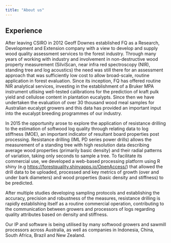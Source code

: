 ```yaml
---
title: "About us"
---
```

## Experience

After leaving CSIRO in 2012 Geoff Downes established FQ as a Research, Development and Extension company with a view to
develop and supply wood quality assessment services to the forest industry. Through many years of working with industry
and involvement in non-destructive wood property measurement (SilviScan, near infra red spectroscopy (NIR), standing
tree and log acoustics) the need was still there for an assessment approach that was sufficiently low cost to allow
broad-scale, routine application in forest evaluation. Since its inception, FQ has offered routine NIR analytical
services, investing in the establishment of a Bruker MPA instrument utlising well-tested calibrations for the prediction
of kraft pulk yield and cellulose content in plantation eucalypts. Since then we have undertaken the evaluation of over
30 thousand wood meal samples for Australian eucalypt growers and this data has provided an important input into the
eucalypt breeding programmes of our industry.

In 2015 the opportunity arose to explore the application of resistance drilling to the estimation of softwood log
quality through relating data to log stiffness (MOE), an important indicator of resultant board properties post
processing. Resistance drilling (IML PD series power drills) allows the measurement of a standing tree with high
resolution data describing average wood properties (primarily basic density) and their radial patterns of variation,
taking only seconds to sample a tree. To facilitate its commercial use, we developed a web-based processing platform
using R shiny (e.g <https://forestquality.shinyapps.io/OpenAccess/>) that allowed the drill data to be uploaded,
processed and key metrics of growth (over and under bark diameters) and wood properties (basic density and stiffness) to
be predicted.

After multiple studies developing sampling protocols and establishing the accuracy, precision and robustness of the
measures, resistance drilling is rapidly establishing itself as a routine commercial operation, contributing to the
communication between growers and processors of logs regarding quality attributes based on density and stiffness.

Our IP and software is being utilised by many softwood growers and sawmill processors across Australia, as well as
companies in Indonesia, China, South Africa, Brazil and New Zealand.